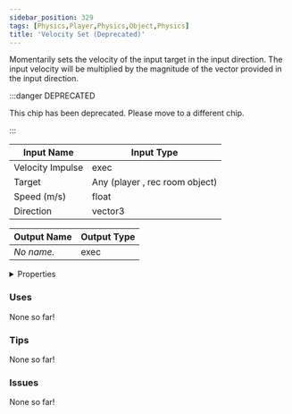 ```yaml
---
sidebar_position: 329
tags: [Physics,Player,Physics,Object,Physics]
title: 'Velocity Set (Deprecated)'
---
```


Momentarily sets the velocity of the input target in the input direction. The input velocity will be multiplied by the magnitude of the vector provided in the input direction.

:::danger DEPRECATED

This chip has been deprecated. Please move to a different chip.

:::




<EsbSvg />

| Input Name | Input Type |
|-----------|-----------|
| Velocity Impulse | exec |
| Target | Any (player , rec room object) |
| Speed (m/s) | float |
| Direction | vector3 |

| Output Name | Output Type |
|-----------|-----------|
| *No name.* | exec |


<details>
  <summary>Properties</summary>
  <div>
    <div>
    <table>
      <thead>
        <tr>
          <th>Is beta required?</th>
          <th>❌</th>
        </tr>
        <tr>
          <th>Is this chip a trolling risk?</th>
          <th>❌</th>
        </tr>
        <tr>
          <th>Is this chip a role assignment risk?</th>
          <th>❌</th>
        </tr>
        <tr>
          <th>Chip UUID</th>
          <th>f97c530d-03bf-498c-8854-33e814d2600b</th>
        </tr>
      </thead>
    </table>
    </div>
  </div>
</details>

### Uses

None so far!

### Tips

None so far!

### Issues

None so far!